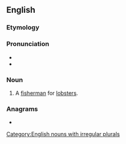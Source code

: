 ==English==

===Etymology===
{{suffix|en|lobster|man}}

===Pronunciation===
* {{IPA|/ˈlɒbstə(ɹ)mən/|lang=en}}
* {{audio|LL-Q1860 (eng)-The Editor's Apprentice-lobsterman.wav|Audio (US)|lang=en}}

===Noun===
{{en-noun|lobstermen}}

# A [[fisherman]] for [[lobster]]s.

===Anagrams===
* {{anagrams|en|a=abelmnorst|Lambertons|Lambertson}}

[[Category:English nouns with irregular plurals]]